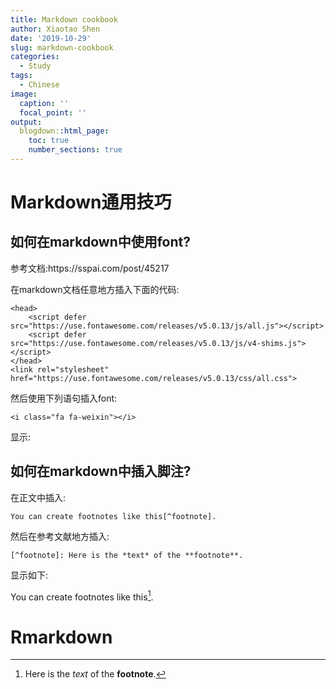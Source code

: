 ---
title: Markdown cookbook
author: Xiaotao Shen
date: '2019-10-29'
slug: markdown-cookbook
categories:
  - Study
tags:
  - Chinese
image:
  caption: ''
  focal_point: ''
output:
  blogdown::html_page:
    toc: true
    number_sections: true
---


# Markdown通用技巧

## 如何在markdown中使用font?

参考文档:https://sspai.com/post/45217

在markdown文档任意地方插入下面的代码:

```
<head> 
    <script defer src="https://use.fontawesome.com/releases/v5.0.13/js/all.js"></script> 
    <script defer src="https://use.fontawesome.com/releases/v5.0.13/js/v4-shims.js"></script> 
</head> 
<link rel="stylesheet" href="https://use.fontawesome.com/releases/v5.0.13/css/all.css">
```

然后使用下列语句插入font:

```
<i class="fa fa-weixin"></i>
```
显示:<i class="fa fa-weixin"></i>

## 如何在markdown中插入脚注?

在正文中插入:
```
You can create footnotes like this[^footnote].
```

然后在参考文献地方插入:

```
[^footnote]: Here is the *text* of the **footnote**.
```

显示如下:

You can create footnotes like this[^footnote].

[^footnote]: Here is the *text* of the **footnote**.



# Rmarkdown
